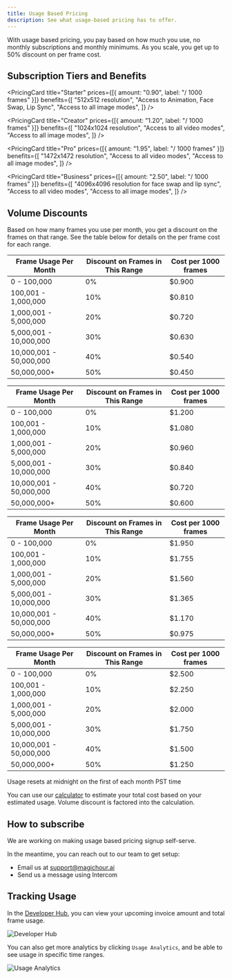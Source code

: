 ```yaml
---
title: Usage Based Pricing
description: See what usage-based pricing has to offer.
---
```


With usage based pricing, you pay based on how much you use, no monthly subscriptions and monthly minimums. As you scale, you get up to 50% discount on per frame cost.

## Subscription Tiers and Benefits


<CardGroup cols={2}>

<PricingCard
  title="Starter"
  prices={[{ amount: "0.90", label: "/ 1000 frames" }]}
  benefits={[
    "512x512 resolution",
    "Access to Animation, Face Swap, Lip Sync",
    "Access to all image modes",
  ]}
/>

<PricingCard
  title="Creator"
  prices={[{ amount: "1.20", label: "/ 1000 frames" }]}
  benefits={[
    "1024x1024 resolution",
    "Access to all video modes",
    "Access to all image modes",
  ]}
/>

<PricingCard
  title="Pro"
  prices={[{ amount: "1.95", label: "/ 1000 frames" }]}
  benefits={[
    "1472x1472 resolution",
    "Access to all video modes",
    "Access to all image modes",
  ]}
/>

<PricingCard
  title="Business"
   prices={[{ amount: "2.50", label: "/ 1000 frames" }]}
  benefits={[
    "4096x4096 resolution for face swap and lip sync",
    "Access to all video modes",
    "Access to all image modes",
  ]}
/>
</CardGroup>

## Volume Discounts

Based on how many frames you use per month, you get a discount on the frames on that range. See the table below for details on the per frame cost for each range.

<Tabs>
<Tab title="Starter">

| Frame Usage Per Month   | Discount on Frames in This Range | Cost per 1000 frames |
| ----------------------- | -------------------------------- | -------------------- |
| 0 - 100,000             | 0%                               | $0.900               |
| 100,001 - 1,000,000     | 10%                              | $0.810               |
| 1,000,001 - 5,000,000   | 20%                              | $0.720               |
| 5,000,001 - 10,000,000  | 30%                              | $0.630               |
| 10,000,001 - 50,000,000 | 40%                              | $0.540               |
| 50,000,000+             | 50%                              | $0.450               |

</Tab>
<Tab title="Creator">

| Frame Usage Per Month   | Discount on Frames in This Range | Cost per 1000 frames |
| ----------------------- | -------------------------------- | -------------------- |
| 0 - 100,000             | 0%                               | $1.200               |
| 100,001 - 1,000,000     | 10%                              | $1.080               |
| 1,000,001 - 5,000,000   | 20%                              | $0.960               |
| 5,000,001 - 10,000,000  | 30%                              | $0.840               |
| 10,000,001 - 50,000,000 | 40%                              | $0.720               |
| 50,000,000+             | 50%                              | $0.600               |

</Tab>
<Tab title="Pro">

| Frame Usage Per Month   | Discount on Frames in This Range | Cost per 1000 frames |
| ----------------------- | -------------------------------- | -------------------- |
| 0 - 100,000             | 0%                               | $1.950               |
| 100,001 - 1,000,000     | 10%                              | $1.755               |
| 1,000,001 - 5,000,000   | 20%                              | $1.560               |
| 5,000,001 - 10,000,000  | 30%                              | $1.365               |
| 10,000,001 - 50,000,000 | 40%                              | $1.170               |
| 50,000,000+             | 50%                              | $0.975               |

</Tab>
<Tab title="Business">

| Frame Usage Per Month   | Discount on Frames in This Range | Cost per 1000 frames |
| ----------------------- | -------------------------------- | -------------------- |
| 0 - 100,000             | 0%                               | $2.500               |
| 100,001 - 1,000,000     | 10%                              | $2.250               |
| 1,000,001 - 5,000,000   | 20%                              | $2.000               |
| 5,000,001 - 10,000,000  | 30%                              | $1.750               |
| 10,000,001 - 50,000,000 | 40%                              | $1.500               |
| 50,000,000+             | 50%                              | $1.250               |

</Tab>
</Tabs>

<Note>Usage resets at midnight on the first of each month PST time</Note>

You can use our [calculator](https://magichour.ai/api#api-cost-calculator) to estimate your total cost based on your estimated usage. Volume discount is factored into the calculation.

## How to subscribe

We are working on making usage based pricing signup self-serve.

In the meantime, you can reach out to our team to get setup:

- Email us at support@magichour.ai
- Send us a message using Intercom

## Tracking Usage

In the [Developer Hub](https://magichour.ai/developer), you can view your upcoming invoice amount and total frame usage.

![Developer Hub](./developer-hub.png)

You can also get more analytics by clicking `Usage Analytics`, and be able to see usage in specific time ranges.

![Usage Analytics](./usage-analytics.png)
